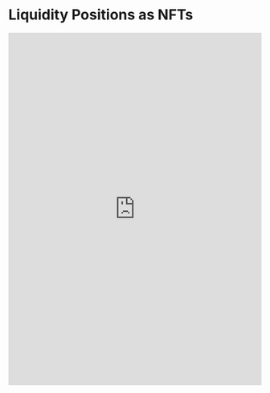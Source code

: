 # Liquidity Positions as NFTs

<section>
  <div className="px-4 lg:px-0 py-12 mx-auto">
    <div className="flex flex-col w-full mb-12 text-center">
    <div className="mask">
      <iframe
      src="https://chatbase.co/chatbot-iframe/4mLrj1VQi3gG3C802e-KW"
      className="botFrame"  width="100%" height="700"      frameborder="0"
      background="#141413"></iframe>
    </div>
  </div>
</div>
</section>